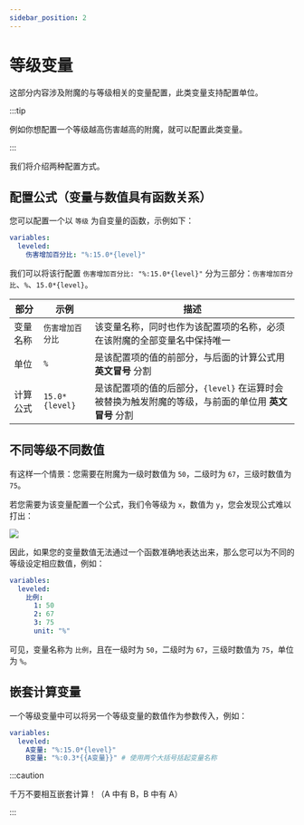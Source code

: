 ```yaml
---
sidebar_position: 2
---
```


# 等级变量

这部分内容涉及附魔的与等级相关的变量配置，此类变量支持配置单位。

:::tip

例如你想配置一个等级越高伤害越高的附魔，就可以配置此类变量。

:::

我们将介绍两种配置方式。

## 配置公式（变量与数值具有函数关系）

您可以配置一个以 `等级` 为自变量的函数，示例如下：

```yaml
variables:
  leveled:
    伤害增加百分比: "%:15.0*{level}"
```

我们可以将该行配置 `伤害增加百分比: "%:15.0*{level}"` 分为三部分：`伤害增加百分比`、`%`、`15.0*{level}`。

|  部分         |  示例           | 描述                       |
|------------------------|-----------|-----------------|
| 变量名称    | `伤害增加百分比`        | 该变量名称，同时也作为该配置项的名称，必须在该附魔的全部变量名中保持唯一                   |
| 单位    | `%`| 是该配置项的值的前部分，与后面的计算公式用 **英文冒号** 分割           |
| 计算公式    | `15.0*{level}`            | 是该配置项的值的后部分，`{level}` 在运算时会被替换为触发附魔的等级，与前面的单位用 **英文冒号** 分割 |

## 不同等级不同数值

有这样一个情景：您需要在附魔为一级时数值为 `50`，二级时为 `67`，三级时数值为 `75`。

若您需要为该变量配置一个公式，我们令等级为 `x`，数值为 `y`，您会发现公式难以打出：

![](/img/leveled-formula.png)

因此，如果您的变量数值无法通过一个函数准确地表达出来，那么您可以为不同的等级设定相应数值，例如：

```yaml
variables:
  leveled:
    比例:
      1: 50
      2: 67
      3: 75
      unit: "%"
```

可见，变量名称为 `比例`，且在一级时为 `50`，二级时为 `67`，三级时数值为 `75`，单位为 `%`。

## 嵌套计算变量

一个等级变量中可以将另一个等级变量的数值作为参数传入，例如：

```yaml
variables:
  leveled:
    A变量: "%:15.0*{level}"
    B变量: "%:0.3*{{A变量}}" # 使用两个大括号括起变量名称
```

:::caution

千万不要相互嵌套计算！（A 中有 B，B 中有 A）

:::